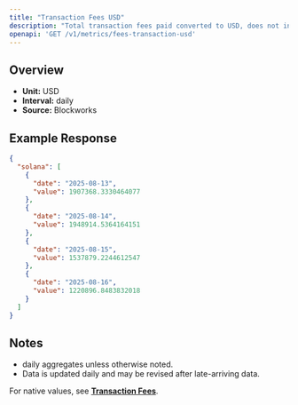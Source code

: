 ```yaml
---
title: "Transaction Fees USD"
description: "Total transaction fees paid converted to USD, does not include out-of-protocol tips or additional sources of revenue"
openapi: 'GET /v1/metrics/fees-transaction-usd'
---
```


## Overview

- **Unit:** USD
- **Interval:** daily
- **Source:** Blockworks

## Example Response

```json
{
  "solana": [
    {
      "date": "2025-08-13",
      "value": 1907368.3330464077
    },
    {
      "date": "2025-08-14",
      "value": 1948914.5364164151
    },
    {
      "date": "2025-08-15",
      "value": 1537879.2244612547
    },
    {
      "date": "2025-08-16",
      "value": 1220896.8483832018
    }
  ]
}
```

## Notes
- daily aggregates unless otherwise noted.
- Data is updated daily and may be revised after late-arriving data.


<Note>For native values, see **[Transaction Fees](./fees-transaction)**.</Note>